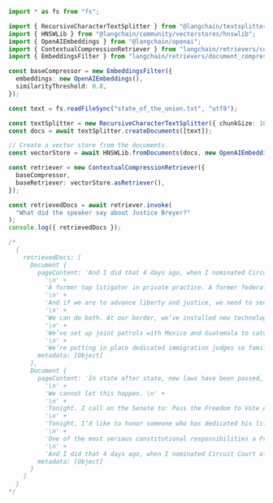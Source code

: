 ```typescript
import * as fs from "fs";

import { RecursiveCharacterTextSplitter } from "@langchain/textsplitters";
import { HNSWLib } from "@langchain/community/vectorstores/hnswlib";
import { OpenAIEmbeddings } from "@langchain/openai";
import { ContextualCompressionRetriever } from "langchain/retrievers/contextual_compression";
import { EmbeddingsFilter } from "langchain/retrievers/document_compressors/embeddings_filter";

const baseCompressor = new EmbeddingsFilter({
  embeddings: new OpenAIEmbeddings(),
  similarityThreshold: 0.8,
});

const text = fs.readFileSync("state_of_the_union.txt", "utf8");

const textSplitter = new RecursiveCharacterTextSplitter({ chunkSize: 1000 });
const docs = await textSplitter.createDocuments([text]);

// Create a vector store from the documents.
const vectorStore = await HNSWLib.fromDocuments(docs, new OpenAIEmbeddings());

const retriever = new ContextualCompressionRetriever({
  baseCompressor,
  baseRetriever: vectorStore.asRetriever(),
});

const retrievedDocs = await retriever.invoke(
  "What did the speaker say about Justice Breyer?"
);
console.log({ retrievedDocs });

/*
  {
    retrievedDocs: [
      Document {
        pageContent: 'And I did that 4 days ago, when I nominated Circuit Court of Appeals Judge Ketanji Brown Jackson. One of our nation’s top legal minds, who will continue Justice Breyer’s legacy of excellence. \n' +
          '\n' +
          'A former top litigator in private practice. A former federal public defender. And from a family of public school educators and police officers. A consensus builder. Since she’s been nominated, she’s received a broad range of support—from the Fraternal Order of Police to former judges appointed by Democrats and Republicans. \n' +
          '\n' +
          'And if we are to advance liberty and justice, we need to secure the Border and fix the immigration system. \n' +
          '\n' +
          'We can do both. At our border, we’ve installed new technology like cutting-edge scanners to better detect drug smuggling.  \n' +
          '\n' +
          'We’ve set up joint patrols with Mexico and Guatemala to catch more human traffickers.  \n' +
          '\n' +
          'We’re putting in place dedicated immigration judges so families fleeing persecution and violence can have their cases heard faster.',
        metadata: [Object]
      },
      Document {
        pageContent: 'In state after state, new laws have been passed, not only to suppress the vote, but to subvert entire elections. \n' +
          '\n' +
          'We cannot let this happen. \n' +
          '\n' +
          'Tonight. I call on the Senate to: Pass the Freedom to Vote Act. Pass the John Lewis Voting Rights Act. And while you’re at it, pass the Disclose Act so Americans can know who is funding our elections. \n' +
          '\n' +
          'Tonight, I’d like to honor someone who has dedicated his life to serve this country: Justice Stephen Breyer—an Army veteran, Constitutional scholar, and retiring Justice of the United States Supreme Court. Justice Breyer, thank you for your service. \n' +
          '\n' +
          'One of the most serious constitutional responsibilities a President has is nominating someone to serve on the United States Supreme Court. \n' +
          '\n' +
          'And I did that 4 days ago, when I nominated Circuit Court of Appeals Judge Ketanji Brown Jackson. One of our nation’s top legal minds, who will continue Justice Breyer’s legacy of excellence.',
        metadata: [Object]
      }
    ]
  }
*/
```
